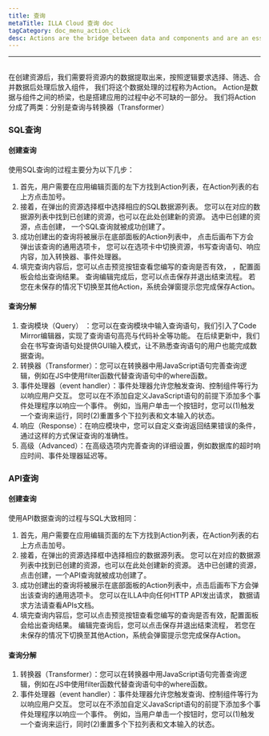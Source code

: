 ```yaml
---
title: 查询
metaTitle: ILLA Cloud 查询 doc
tagCategory: doc_menu_action_click
desc: Actions are the bridge between data and components and are an essential part of building an application.
---
```


* * *

## <Heading hidden>查询</Heading>

在创建资源后，我们需要将资源内的数据提取出来，按照逻辑要求选择、筛选、合并数据后处理后放入组件， 我们将这个数据处理的过程称为Action。 Action是数据与组件之间的桥梁，也是搭建应用的过程中必不可缺的一部分。 我们将Action分成了两类：分别是查询与转换器（Transformer）

### SQL查询

#### 创建查询

使用SQL查询的过程主要分为以下几步：

1.  首先，用户需要在应用编辑页面的左下方找到Action列表，在Action列表的右上方点击加号。
2.  接着，在弹出的资源选择框中选择相应的SQL数据源列表。 您可以在对应的数据源列表中找到已创建的资源，也可以在此处创建新的资源。 选中已创建的资源，点击创建， 一个SQL查询就被成功创建了。
3.  成功创建出的查询将被展示在底部面板的Action列表中， 点击后画布下方会弹出该查询的通用选项卡， 您可以在选项卡中切换资源，书写查询语句、响应内容，加入转换器、事件处理器。
4.  填完查询内容后，您可以点击预览按钮查看您编写的查询是否有效， ，配置面板会给出查询结果。 查询编辑完成后，您可以点击保存并退出结束流程。 若您在未保存的情况下切换至其他Action，系统会弹窗提示您完成保存Action。

#### 查询分解

1.  查询模块（Query） ：您可以在查询模块中输入查询语句，我们引入了Code Mirror编辑器，实现了查询语句高亮与代码补全等功能。 在后续更新中，我们会在书写查询语句处提供GUI输入模式，让不熟悉查询语句的用户也能完成数据查询。
2.  转换器（Transformer）：您可以在转换器中用JavaScript语句完善查询逻辑，例如在JS中使用filter函数代替查询语句中的where函数。
3.  事件处理器（event handler）：事件处理器允许您触发查询、控制组件等行为以响应用户交互。 您可以在不添加自定义JavaScript语句的前提下添加多个事件处理程序以响应一个事件。 例如，当用户单击一个按钮时，您可以(1)触发一个查询来运行，同时(2)重置多个下拉列表和文本输入的状态。
4.  响应（Response）：在响应模块中，您可以自定义查询返回结果错误的条件，通过这样的方式保证查询的准确性。
5.  高级（Advanced）：在高级选项内完善查询的详细设置，例如数据库的超时响应时间、事件处理器延迟等。

### API查询

#### 创建查询

使用API数据查询的过程与SQL大致相同：

1.  首先，用户需要在应用编辑页面的左下方找到Action列表，在Action列表的右上方点击加号。
2.  接着，在弹出的资源选择框中选择相应的数据源列表。 您可以在对应的数据源列表中找到已创建的资源，也可以在此处创建新的资源。 选中已创建的资源，点击创建，一个API查询就被成功创建了。
3.  成功创建出的查询将被展示在底部面板的Action列表中，点击后画布下方会弹出该查询的通用选项卡。 您可以在ILLA中向任何HTTP API发出请求， 数据请求方法请查看APIs文档。
4.  填完查询内容后，您可以点击预览按钮查看您编写的查询是否有效，配置面板会给出查询结果。 编辑完查询后，您可以点击保存并退出结束流程， 若您在未保存的情况下切换至其他Action，系统会弹窗提示您完成保存Action。

#### 查询分解

1.  转换器（Transformer）：您可以在转换器中用JavaScript语句完善查询逻辑，例如在JS中使用filter函数代替查询语句中的where函数。
2.  事件处理器（event handler）：事件处理器允许您触发查询、控制组件等行为以响应用户交互。 您可以在不添加自定义JavaScript语句的前提下添加多个事件处理程序以响应一个事件。 例如，当用户单击一个按钮时，您可以(1)触发一个查询来运行，同时(2)重置多个下拉列表和文本输入的状态。
